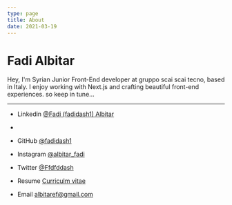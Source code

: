 ```yaml
---
type: page
title: About
date: 2021-03-19
---
```


# Fadi Albitar

Hey, I'm Syrian Junior Front-End developer at gruppo scai scai  tecno, based in Italy. I enjoy working with Next.js and crafting beautiful front-end experiences.
so keep in tune...



---

- Linkedin [@Fadi (fadidash1) Albitar](https://www.linkedin.com/in/fadi-albitar-2b6b49228/)
- 



- GitHub [@fadidash1](https://github.com/fadidash1)




- Instagram [@albitar_fadi](https://www.instagram.com/albitar_fadi/)




- Twitter [@Ffdfddash](https://twitter.com/Ffdfddash)




- Resume [Curriculm vitae](https://www.canva.com/design/DAFWvpbGxAo/view)




- Email albitaref@gmail.com
